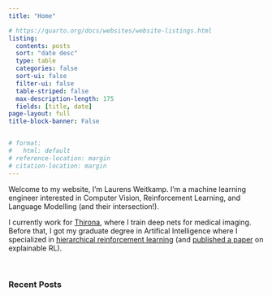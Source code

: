 ```yaml
---
title: "Home"

# https://quarto.org/docs/websites/website-listings.html
listing:
  contents: posts
  sort: "date desc"
  type: table
  categories: false
  sort-ui: false
  filter-ui: false
  table-striped: false 
  max-description-length: 175
  fields: [title, date]
page-layout: full
title-block-banner: False


# format:
#   html: default
# reference-location: margin
# citation-location: margin
---
```


Welcome to my website, I'm Laurens Weitkamp.
I'm a machine learning engineer interested in Computer Vision, Reinforcement Learning, and Language Modelling (and their intersection!).


I currently work for [Thirona](https://thirona.eu/), where I train deep nets for medical imaging.
Before that, I got my graduate degree in Artifical Intelligence where I specialized in [hierarchical reinforcement learning](https://scripties.uba.uva.nl/search?id=record_29279) (and [published a paper](https://arxiv.org/abs/1902.00566) on explainable RL).

<br>

### Recent Posts